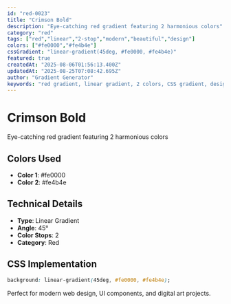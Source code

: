 ```yaml
---
id: "red-0023"
title: "Crimson Bold"
description: "Eye-catching red gradient featuring 2 harmonious colors"
category: "red"
tags: ["red","linear","2-stop","modern","beautiful","design"]
colors: ["#fe0000","#fe4b4e"]
cssGradient: "linear-gradient(45deg, #fe0000, #fe4b4e)"
featured: true
createdAt: "2025-08-06T01:56:13.400Z"
updatedAt: "2025-08-25T07:08:42.695Z"
author: "Gradient Generator"
keywords: "red gradient, linear gradient, 2 colors, CSS gradient, design, #fe0000, #fe4b4e"
---
```


# Crimson Bold

Eye-catching red gradient featuring 2 harmonious colors

## Colors Used
- **Color 1**: #fe0000
- **Color 2**: #fe4b4e

## Technical Details
- **Type**: Linear Gradient
- **Angle**: 45°
- **Color Stops**: 2
- **Category**: Red

## CSS Implementation
```css
background: linear-gradient(45deg, #fe0000, #fe4b4e);
```

Perfect for modern web design, UI components, and digital art projects.
